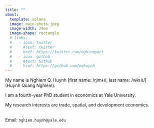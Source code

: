```yaml
---
title: ""
about: 
  template: solana
  image: main-photo.jpeg
  image-width: 24em 
  image-shape: rectangle
  # links:
  #   - icon: twitter
  #     #text: twitter
  #     href: https://twitter.com/nghiempact
  #   - icon: github
  #     #text: Github
  #     href: https://github.com/nqhuynh
---
```


My name is Nghiem Q. Huynh \[first name: /ŋim˧˧/; last name: /wɨn˨˩/\] (Huỳnh Quang Nghiêm).

I am a fourth-year PhD student in economics at Yale University.

My research interests are trade, spatial, and development economics.

\
Email: `nghiem.huynh@yale.edu`
